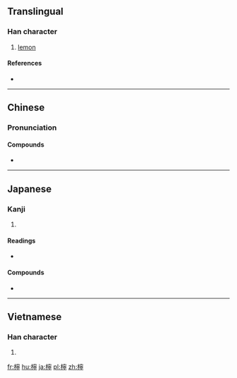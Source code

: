 {{also|柠}}
==Translingual==

===Han character===
{{Han char|rn=75|rad=木|as=14|sn=18|four=4392<sub>1</sub>|canj=木十心弓 (DJPN)|ids=⿰[[木]][[寧]]}}

# [[lemon]]

====References====
* {{Han ref|kx=0558.440|dkj=15742|dj=0948.140|hdz=21311.020|uh=6AB8}}

----

==Chinese==
{{zh-forms|s=柠}}

===Pronunciation===
{{zh-pron
|m=níng
|c=ning4,ling4
|mc=y
|cat=n
}}

====Compounds====
* {{zh-l|檸檬|柠檬|níngméng|[[lemon]]}}

----

==Japanese==

===Kanji===
{{ja-kanji|grade=|rs=木14}}

# {{defn|lang=ja|sort=木14}}

====Readings====
* {{ja-readings|goon=[[にょう]] (nyō)|kanon=[[のう]] (nō)|kanyoon=[[ねい]] (nei)}}

====Compounds====
{{der-top|Compounds}}
* {{ja-r|檸檬|れもん|gloss=[[lemon]]}}
{{der-bottom}}

----

==Vietnamese==

===Han character===
{{vi-hantu|[[nịnh]]|rs=木14}}

# {{defn|lang=vi|sort=木14}}

[[fr:檸]]
[[hu:檸]]
[[ja:檸]]
[[pl:檸]]
[[zh:檸]]